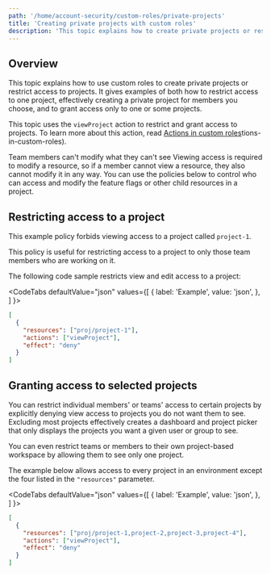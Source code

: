 ```yaml
---
path: '/home/account-security/custom-roles/private-projects'
title: 'Creating private projects with custom roles'
description: 'This topic explains how to create private projects or restrict access to projects. It uses the viewProject action to restrict and grant access to projects.'
---
```


## Overview

This topic explains how to use custom roles to create private projects or restrict access to projects. It gives examples of both how to restrict access to one project, effectively creating a private project for members you choose, and to grant access only to one or some projects.

This topic uses the `viewProject` action to restrict and grant access to projects. To learn more about this action, read [Actions in custom roles](/home/account-security/custom-roles/actions)tions-in-custom-roles).

<Callout intent="info">
  <CalloutTitle>Team members can't modify what they can't see</CalloutTitle>
  <CalloutDescription>
    Viewing access is required to modify a resource, so if a member cannot view a resource, they also cannot modify it
    in any way. You can use the policies below to control who can access and modify the feature flags or other child
    resources in a project.
  </CalloutDescription>
</Callout>

## Restricting access to a project

This example policy forbids viewing access to a project called `project-1`.

This policy is useful for restricting access to a project to only those team members who are working on it.

The following code sample restricts view and edit access to a project:


<CodeTabs
  defaultValue="json"
  values={[
    { label: 'Example', value: 'json', },
  ]
}>

<CodeTabItem value="json">

```json
[
  {
    "resources": ["proj/project-1"],
    "actions": ["viewProject"],
    "effect": "deny"
  }
]
```

</CodeTabItem>
</CodeTabs>

## Granting access to selected projects

You can restrict individual members' or teams' access to certain projects by explicitly denying view access to projects you do not want them to see. Excluding most projects effectively creates a dashboard and project picker that only displays the projects you want a given user or group to see.

You can even restrict teams or members to their own project-based workspace by allowing them to see only one project.

The example below allows access to every project in an environment except the four listed in the `"resources"` parameter.


<CodeTabs
  defaultValue="json"
  values={[
    { label: 'Example', value: 'json', },
  ]
}>

<CodeTabItem value="json">

```json
[
  {
    "resources": ["proj/project-1,project-2,project-3,project-4"],
    "actions": ["viewProject"],
    "effect": "deny"
  }
]
```

</CodeTabItem>
</CodeTabs>
